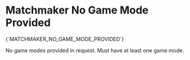 # Matchmaker No Game Mode Provided

<Summary>{`MATCHMAKER_NO_GAME_MODE_PROVIDED`}</Summary>

No game modes provided in request. Must have at least one game mode.
